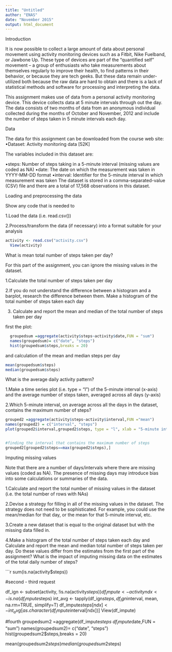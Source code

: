 ```yaml
---
title: "Untitled"
author: "ENAS"
date: "November 2015"
output: html_document
---
```


Introduction

It is now possible to collect a large amount of data about personal movement using activity monitoring devices such as a Fitbit, Nike Fuelband, or Jawbone Up. These type of devices are part of the “quantified self” movement – a group of enthusiasts who take measurements about themselves regularly to improve their health, to find patterns in their behavior, or because they are tech geeks. But these data remain under-utilized both because the raw data are hard to obtain and there is a lack of statistical methods and software for processing and interpreting the data.

This assignment makes use of data from a personal activity monitoring device. This device collects data at 5 minute intervals through out the day. The data consists of two months of data from an anonymous individual collected during the months of October and November, 2012 and include the number of steps taken in 5 minute intervals each day.

Data


The data for this assignment can be downloaded from the course web site:
•Dataset: Activity monitoring data [52K]

The variables included in this dataset are:

•steps: Number of steps taking in a 5-minute interval (missing values are coded as NA)
•date: The date on which the measurement was taken in YYYY-MM-DD format
•interval: Identifier for the 5-minute interval in which measurement was taken
The dataset is stored in a comma-separated-value (CSV) file and there are a total of 17,568 observations in this dataset.

Loading and preprocessing the data

Show any code that is needed to

1.Load the data (i.e. read.csv())


2.Process/transform the data (if necessary) into a format suitable for your analysis



```r
activity <- read.csv("activity.csv")
  View(activity)
```

What is mean total number of steps taken per day?

For this part of the assignment, you can ignore the missing values in the dataset.

1.Calculate the total number of steps taken per day

2.If you do not understand the difference between a histogram and a barplot, research the difference between them. Make a histogram of the total number of steps taken each day

3.
Calculate and report the mean and median of the total number of steps taken per day


first the plot:

```r
  groupedsum =aggregate(activity$steps~activity$date,FUN = "sum")
  names(groupedsum)= c("date", "steps")
  hist(groupedsum$steps,breaks = 20)

```

and calculation of the mean and median steps per day

```r
  
mean(groupedsum$steps)
median(groupedsum$steps)

```

What is the average daily activity pattern?

1.Make a time series plot (i.e. type = "l") of the 5-minute interval (x-axis) and the average number of steps taken, averaged across all days (y-axis)


2.Which 5-minute interval, on average across all the days in the dataset, contains the maximum number of steps?

```r
grouped2 =aggregate(activity$steps~activity$interval,FUN ="mean")
names(grouped2) = c("interval", "steps")
plot(grouped2$interval,grouped2$steps, type = "l", xlab = "5-minute interval", ylab = "steps")


#finding the interval that contains the maximum number of steps
grouped2[grouped2$steps==max(grouped2$steps),]

```

Imputing missing values

Note that there are a number of days/intervals where there are missing values (coded as NA). The presence of missing days may introduce bias into some calculations or summaries of the data.

1.Calculate and report the total number of missing values in the dataset (i.e. the total number of rows with NAs)

2.Devise a strategy for filling in all of the missing values in the dataset. The strategy does not need to be sophisticated. For example, you could use the mean/median for that day, or the mean for that 5-minute interval, etc.

3.Create a new dataset that is equal to the original dataset but with the missing data filled in.

4.Make a histogram of the total number of steps taken each day and Calculate and report the mean and median total number of steps taken per day. Do these values differ from the estimates from the first part of the assignment? What is the impact of imputing missing data on the estimates of the total daily number of steps?

```r

sum(is.na(activity$steps))

#second - third request

df_ign <- subset(activity, !is.na(activity$steps))
df_impute <- activity
ndx <- is.na(df_impute$steps)
int_avg <- tapply(df_ign$steps, df_ign$interval, mean, na.rm=TRUE, simplify=T)
df_impute$steps[ndx] <- int_avg[as.character(df_impute$interval[ndx])]
View(df_impute)

#fourth
groupedsum2 =aggregate(df_impute$steps~df_impute$date,FUN = "sum")
names(groupedsum2)= c("date", "steps")
hist(groupedsum2$steps,breaks = 20)

mean(groupedsum2$steps)
median(groupedsum2$steps)




